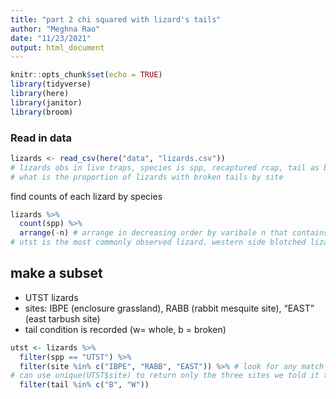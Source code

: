 ```yaml
---
title: "part 2 chi squared with lizard's tails"
author: "Meghna Rao"
date: "11/23/2021"
output: html_document
---
```


```r
knitr::opts_chunk$set(echo = TRUE)
library(tidyverse)
library(here)
library(janitor)
library(broom)

```

### Read in data 
```r
lizards <- read_csv(here("data", "lizards.csv"))
# lizards obs in live traps, species is spp, recaptured rcap, tail as broken or full
# what is the proportion of lizards with broken tails by site
```

find counts of each lizard by species

```r
lizards %>% 
  count(spp) %>% 
  arrange(-n) # arrange in decreasing order by varibale n that contains the counts
# utst is the most commonly observed lizard. western side blotched lizard
```

## make a subset

- UTST lizards
- sites: IBPE (enclosure grassland), RABB (rabbit mesquite site), "EAST" (east tarbush site)
- tail condition is recorded (w= whole, b = broken)

```r
utst <- lizards %>% 
  filter(spp == "UTST") %>% 
  filter(site %in% c("IBPE", "RABB", "EAST")) %>% # look for any match within the vector that follows with %in%
# can use unique(UTST$site) to return only the three sites we told it to keep. write this in the console 
  filter(tail %in% c("B", "W"))
```

